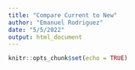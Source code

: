 ```yaml
---
title: "Compare Current to New"
author: "Emanuel Rodriguez"
date: "5/5/2022"
output: html_document
---
```


```r
knitr::opts_chunk$set(echo = TRUE)
```

